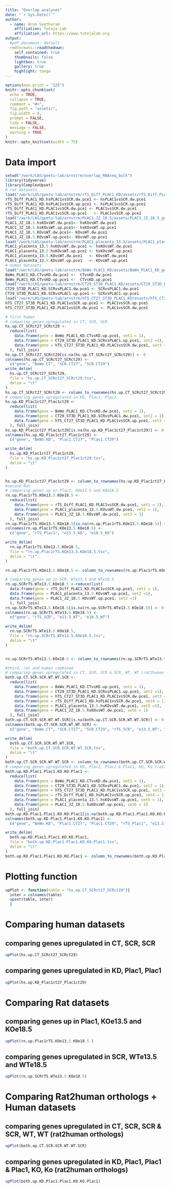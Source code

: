 ```yaml
---
title: "Overlap analyses"
date: "`r Sys.Date()`"
author:
  - name: Arun Seetharam
    affiliation: Tuteja Lab
    affiliation_url: https://www.tutejalab.org
output:
  #pdf_document: default
  rmdformats::readthedown:
    self_contained: true
    thumbnails: false
    lightbox: true
    gallery: true
    highlight: tango
---
```


```r
options(max.print = "125")
knitr::opts_chunk$set(
  echo = TRUE,
  collapse = TRUE,
  comment = "#>",
  fig.path = "assets/",
  fig.width = 8,
  prompt = FALSE,
  tidy = FALSE,
  message = FALSE,
  warning = TRUE
)
knitr::opts_knit$set(width = 75)
```
# Data import

```r
setwd("/work/LAS/geetu-lab/arnstrm/overlap_RNAseq_bulk")
library(tidyverse)
library(ComplexUpset)
# rat datasets
load("/work/LAS/geetu-lab/arnstrm/rTS_Diff_PLAC1_KD/assets/rTS_Diff_PLAC1_KD_genelists.RData")
rTS_Diff_PLAC1_KD.hsPLAC1vsSCR.dw.pce1 <- hsPLAC1vsSCR.dw.pce1
rTS_Diff_PLAC1_KD.hsPLAC1vsSCR.up.pce1 <- hsPLAC1vsSCR.up.pce1
rTS_Diff_PLAC1_KD.PLAC1vsSCR.dw.pce1 <- PLAC1vsSCR.dw.pce1
rTS_Diff_PLAC1_KD.PLAC1vsSCR.up.pce1   <- PLAC1vsSCR.up.pce1  
load("/work/LAS/geetu-lab/arnstrm/PLAC1_JZ_18.5/assets/PLAC1_JZ_18.5_genelists.RData")
PLAC1_JZ_18.5.hsKOvsWT.dw.pce1<- hsKOvsWT.dw.pce1
PLAC1_JZ_18.5.hsKOvsWT.up.pce1<- hsKOvsWT.up.pce1
PLAC1_JZ_18.5.KOvsWT.dw.pce1<- KOvsWT.dw.pce1
PLAC1_JZ_18.5.KOvsWT.up.pce1<- KOvsWT.up.pce1
load("/work/LAS/geetu-lab/arnstrm/PLAC1_placenta_13.5/assets/PLAC1_placenta_13.5_genelists.RData")
PLAC1_placenta_13.5.hsKOvsWT.dw.pce1 <- hsKOvsWT.dw.pce1
PLAC1_placenta_13.5.hsKOvsWT.up.pce1 <- hsKOvsWT.up.pce1
PLAC1_placenta_13.5.KOvsWT.dw.pce1   <- KOvsWT.dw.pce1
PLAC1_placenta_13.5.KOvsWT.up.pce1   <- KOvsWT.up.pce1
# human datasets
load("/work/LAS/geetu-lab/arnstrm/BeWo_PLAC1_KD/assets/BeWo_PLAC1_KD_genelists.RData")
BeWo_PLAC1_KD.CTvsKD.dw.pce1 <-  CTvsKD.dw.pce1
BeWo_PLAC1_KD.CTvsKD.up.pce1 <-  CTvsKD.up.pce1
load("/work/LAS/geetu-lab/arnstrm/CT29_ST3D_PLAC1_KD/assets/CT29_ST3D_PLAC1_KD_KD_genelists.RData")
CT29_ST3D_PLAC1_KD.SCRvsPLAC1.dw.pce1 <- SCRvsPLAC1.dw.pce1
CT29_ST3D_PLAC1_KD.SCRvsPLAC1.up.pce1 <- SCRvsPLAC1.up.pce1
load("/work/LAS/geetu-lab/arnstrm/hTS_CT27_ST3D_PLAC1_KD/assets/hTS_CT27_ST3D_PLAC1_KD_genelists.RData")
hTS_CT27_ST3D_PLAC1_KD.PLAC1vsSCR.up.pce1 <- PLAC1vsSCR.up.pce1
hTS_CT27_ST3D_PLAC1_KD.PLAC1vsSCR.dw.pce1 <- PLAC1vsSCR.dw.pce1
```



```r
# first human
# comparing genes upregulated in CT, SCR, SCR
hs.up.CT_SCRct27_SCRct29 <-
  reduce(list(
    data.frame(gene = BeWo_PLAC1_KD.CTvsKD.up.pce1, set1 = 1),
    data.frame(gene = CT29_ST3D_PLAC1_KD.SCRvsPLAC1.up.pce1, set2 =1),
    data.frame(gene = hTS_CT27_ST3D_PLAC1_KD.PLAC1vsSCR.dw.pce1, set3 = 1)
  ), full_join)
hs.up.CT_SCRct27_SCRct29[is.na(hs.up.CT_SCRct27_SCRct29)] <- 0
colnames(hs.up.CT_SCRct27_SCRct29) <-
  c("gene", "BeWo.CT", "SCR.CT27", "SCR.CT29")
write_delim(
  hs.up.CT_SCRct27_SCRct29,
  file = "hs.up.CT_SCRct27_SCRct29.tsv",
  delim = "\t"
)
hs.up.CT_SCRct27_SCRct29 <- column_to_rownames(hs.up.CT_SCRct27_SCRct29, var = "gene")
# comparing genes upregulated in KD, Plac1, Plac1
hs.up.KD_Plac1ct27_Plac1ct29 <-
  reduce(list(
    data.frame(gene = BeWo_PLAC1_KD.CTvsKD.dw.pce1, set1 = 1),
    data.frame(gene = CT29_ST3D_PLAC1_KD.SCRvsPLAC1.dw.pce1, set2 = 1),
    data.frame(gene = hTS_CT27_ST3D_PLAC1_KD.PLAC1vsSCR.up.pce1, set3 = 1)
  ), full_join)
hs.up.KD_Plac1ct27_Plac1ct29[is.na(hs.up.KD_Plac1ct27_Plac1ct29)] <- 0
colnames(hs.up.KD_Plac1ct27_Plac1ct29) <-
  c("gene", "BeWo.KD", "Plac1.CT27", "Plac1.CT29")

write_delim(
  hs.up.KD_Plac1ct27_Plac1ct29,
  file = "hs.up.KD_Plac1ct27_Plac1ct29.tsv",
  delim = "\t"
)


hs.up.KD_Plac1ct27_Plac1ct29 <- column_to_rownames(hs.up.KD_Plac1ct27_Plac1ct29, var = "gene")
#second Rat
# comparing genes up in Plac1, KOe13.5 and KOe18.5
rn.up.Plac1rTS.KOe13.5.KOe18.5 <-
  reduce(list(
    data.frame(gene = rTS_Diff_PLAC1_KD.PLAC1vsSCR.dw.pce1, set1 = 1),
    data.frame(gene = PLAC1_placenta_13.5.KOvsWT.dw.pce1, set2 = 1),
    data.frame(gene = PLAC1_JZ_18.5.KOvsWT.dw.pce1, set3 = 1)
  ), full_join)
rn.up.Plac1rTS.KOe13.5.KOe18.5[is.na(rn.up.Plac1rTS.KOe13.5.KOe18.5)] <- 0
colnames(rn.up.Plac1rTS.KOe13.5.KOe18.5) <-
  c("gene", "rTS_Plac1", "e13.5_KO", "e18.5_KO")

write_delim(
  rn.up.Plac1rTS.KOe13.5.KOe18.5,
  file = "rn.up.Plac1rTS.KOe13.5.KOe18.5.tsv",
  delim = "\t"
)

rn.up.Plac1rTS.KOe13.5.KOe18.5 <- column_to_rownames(rn.up.Plac1rTS.KOe13.5.KOe18.5, var = "gene")

# comparing genes up in SCR, WTe13.5 and WTe18.5
rn.up.SCRrTS.WTe13.5.KOe18.5 <-reduce(list(
  data.frame(gene = rTS_Diff_PLAC1_KD.PLAC1vsSCR.up.pce1, set1 = 1),
  data.frame(gene = PLAC1_placenta_13.5.KOvsWT.up.pce1, set2 =1),
  data.frame(gene = PLAC1_JZ_18.5.KOvsWT.up.pce1, set3 =1)
  ), full_join)
rn.up.SCRrTS.WTe13.5.KOe18.5[is.na(rn.up.SCRrTS.WTe13.5.KOe18.5)] <- 0
colnames(rn.up.SCRrTS.WTe13.5.KOe18.5) <-
  c("gene", "rTS_SCR", "e13.5_WT", "e18.5_WT")

write_delim(
  rn.up.SCRrTS.WTe13.5.KOe18.5,
  file = "rn.up.SCRrTS.WTe13.5.KOe18.5.tsv",
  delim = "\t"
)


rn.up.SCRrTS.WTe13.5.KOe18.5 <- column_to_rownames(rn.up.SCRrTS.WTe13.5.KOe18.5, var = "gene")

#third, rat and human combined
# comparing genes upregulated in CT, SCR, SCR & SCR, WT, WT (rat2human orthologs)
both.up.CT.SCR.SCR.WT.WT.SCR <-
  reduce(list(
    data.frame(gene = BeWo_PLAC1_KD.CTvsKD.up.pce1, set1 = 1),
    data.frame(gene = CT29_ST3D_PLAC1_KD.SCRvsPLAC1.up.pce1, set2 =1),
    data.frame(gene = hTS_CT27_ST3D_PLAC1_KD.PLAC1vsSCR.dw.pce1, set3 = 1),
    data.frame(gene = rTS_Diff_PLAC1_KD.hsPLAC1vsSCR.dw.pce1, set4 = 1),
    data.frame(gene = PLAC1_placenta_13.5.hsKOvsWT.dw.pce1, set5 =1),
    data.frame(gene = PLAC1_JZ_18.5.hsKOvsWT.dw.pce1, set6 = 1)
  ), full_join)
both.up.CT.SCR.SCR.WT.WT.SCR[is.na(both.up.CT.SCR.SCR.WT.WT.SCR)] <- 0
colnames(both.up.CT.SCR.SCR.WT.WT.SCR) <-
  c("gene", "BeWo.CT", "SCR.CT27", "SCR.CT29", "rTS_SCR", "e13.5_WT", "e18.5_WT")

write_delim(
  both.up.CT.SCR.SCR.WT.WT.SCR,
  file = "both.up.CT.SCR.SCR.WT.WT.SCR.tsv",
  delim = "\t"
)
both.up.CT.SCR.SCR.WT.WT.SCR <- column_to_rownames(both.up.CT.SCR.SCR.WT.WT.SCR, var = "gene")
# comparing genes upregulated in KD, Plac1, Plac1 & Plac1, KO, Ko (rat2human orthologs)
both.up.KD.Plac1.Plac1.KO.KO.Plac1 <-
  reduce(list(
    data.frame(gene = BeWo_PLAC1_KD.CTvsKD.dw.pce1, set1 = 1),
    data.frame(gene = CT29_ST3D_PLAC1_KD.SCRvsPLAC1.dw.pce1, set2 = 1),
    data.frame(gene = hTS_CT27_ST3D_PLAC1_KD.PLAC1vsSCR.up.pce1, set3 = 1),
    data.frame(gene = rTS_Diff_PLAC1_KD.hsPLAC1vsSCR.up.pce1, set4 = 1),
    data.frame(gene = PLAC1_placenta_13.5.hsKOvsWT.up.pce1, set5 = 1),
    data.frame(gene = PLAC1_JZ_18.5.hsKOvsWT.up.pce1, set6 = 1)
  ), full_join)
both.up.KD.Plac1.Plac1.KO.KO.Plac1[is.na(both.up.KD.Plac1.Plac1.KO.KO.Plac1)] <- 0
colnames(both.up.KD.Plac1.Plac1.KO.KO.Plac1) <-
  c("gene", "BeWo.KD", "Plac1.CT27", "Plac1.CT29", "rTS_Plac1", "e13.5_KO", "e18.5_KO")

write_delim(
  both.up.KD.Plac1.Plac1.KO.KO.Plac1,
  file = "both.up.KD.Plac1.Plac1.KO.KO.Plac1.tsv",
  delim = "\t"
)
both.up.KD.Plac1.Plac1.KO.KO.Plac1 <- column_to_rownames(both.up.KD.Plac1.Plac1.KO.KO.Plac1, var = "gene")
```
# Plotting function

```r
upPlot <- function(table = "hs.up.CT_SCRct27_SCRct29"){
  inter = colnames(table)
  upset(table, inter)
  }
```

# Comparing human datasets

## comparing genes upregulated in CT, SCR, SCR

```r
upPlot(hs.up.CT_SCRct27_SCRct29)

```

## comparing genes upregulated in KD, Plac1, Plac1

```r
upPlot(hs.up.KD_Plac1ct27_Plac1ct29)
```

# Comparing Rat datasets


## comparing genes up in Plac1, KOe13.5 and KOe18.5

```r
upPlot(rn.up.Plac1rTS.KOe13.5.KOe18.5 )
```

## comparing genes upregulated in SCR, WTe13.5 and WTe18.5

```r
upPlot(rn.up.SCRrTS.WTe13.5.KOe18.5)
```


# Comparing Rat2human orthologs + Human datasets


## comparing genes upregulated in CT, SCR, SCR & SCR, WT, WT (rat2human orthologs)

```r
upPlot(both.up.CT.SCR.SCR.WT.WT.SCR)
```

## comparing genes upregulated in KD, Plac1, Plac1 & Plac1, KO, Ko (rat2human orthologs)

```r
upPlot(both.up.KD.Plac1.Plac1.KO.KO.Plac1)
```

